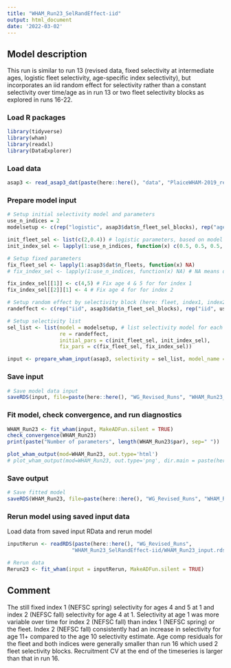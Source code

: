 ```yaml
---
title: "WHAM_Run23_SelRandEffect-iid"
output: html_document
date: '2022-03-02'
---
```


## Model description
This run is similar to run 13 (revised data, fixed selectivity at intermediate ages, logistic fleet selectivity, age-specific index selectivity), but incorporates an iid random effect for selectivity rather than a constant selectivity over time/age as in run 13 or two fleet selectivity blocks as explored in runs 16-22.

### Load R packages
```r
library(tidyverse)
library(wham)
library(readxl)
library(DataExplorer)
```

### Load data
```r
asap3 <- read_asap3_dat(paste(here::here(), "data", "PlaiceWHAM-2019_revised_NEFSC-LW-WAA.DAT", sep="/"))
```

### Prepare model input
```r
# Setup initial selectivity model and parameters
use_n_indices = 2
modelsetup <- c(rep("logistic", asap3$dat$n_fleet_sel_blocks), rep("age-specific", use_n_indices))

init_fleet_sel <- list(c(2,0.4)) # logistic parameters, based on model type
init_index_sel <- lapply(1:use_n_indices, function(x) c(0.5, 0.5, 0.5, 1, 1, 0.5, 0.5, 0.5, 0.5, 0.5, 0.5))

# Setup fixed parameters
fix_fleet_sel <- lapply(1:asap3$dat$n_fleets, function(x) NA) 
# fix_index_sel <- lapply(1:use_n_indices, function(x) NA) # NA means do not fix RUN THIS LINE IF YOU GET AN ERROR THAT fix_index_sel can't be found then run the below to overwrite the correctly specified object with ages you want to fix!!!

fix_index_sel[[1]] <- c(4,5) # Fix age 4 & 5 for for index 1
fix_index_sel[[2]][1] <- 4 # Fix age 4 for for index 2

# Setup random effect by selectivity block (here: fleet, index1, index2)
randeffect <- c(rep("iid", asap3$dat$n_fleet_sel_blocks), rep("iid", use_n_indices))

# Setup selectivity list
sel_list <- list(model = modelsetup, # list selectivity model for each fleet and index
                 re = randeffect,
                 initial_pars = c(init_fleet_sel, init_index_sel),
                 fix_pars = c(fix_fleet_sel, fix_index_sel))

input <- prepare_wham_input(asap3, selectivity = sel_list, model_name = "WHAM_Run23") 
```

### Save input
```r
# Save model data input
saveRDS(input, file=paste(here::here(), "WG_Revised_Runs", "WHAM_Run23_SelRandEffect-iid", "WHAM_Run23_input.rds", sep="/"))
```

### Fit model, check convergence, and run diagnostics
```r
WHAM_Run23 <- fit_wham(input, MakeADFun.silent = TRUE) 
check_convergence(WHAM_Run23)
print(paste("Number of parameters", length(WHAM_Run23$par), sep=" "))

plot_wham_output(mod=WHAM_Run23, out.type='html')
# plot_wham_output(mod=WHAM_Run23, out.type='png', dir.main = paste(here::here(), "WHAM_Run23", sep="/"))
```

### Save output
```r
# Save fitted model
saveRDS(WHAM_Run23, file=paste(here::here(), "WG_Revised_Runs", "WHAM_Run23_SelRandEffect-iid", "WHAM_Run23_model.rds", sep="/"))
```

### Rerun model using saved input data
Load data from saved input RData and rerun model
```r
inputRerun <- readRDS(paste(here::here(), "WG_Revised_Runs",
                     "WHAM_Run23_SelRandEffect-iid/WHAM_Run23_input.rds", sep="/"))

# Rerun data
Rerun23 <- fit_wham(input = inputRerun, MakeADFun.silent = TRUE)
```

## Comment
The still fixed index 1 (NEFSC spring) selectivity for ages 4 and 5 at 1 and index 2 (NEFSC fall) selectivity for age 4 at 1. Selectivity at age 1 was more variable over time for index 2 (NEFSC fall) than index 1 (NEFSC spring) or the fleet. Index 2 (NEFSC fall) consistently had an increase in selectivity for age 11+ compared to the age 10 selectivity estimate. Age comp residuals for the fleet and both indices were generally smaller than run 16 which used 2 fleet selectivity blocks. Recruitment CV at the end of the timeseries is larger than that in run 16.

